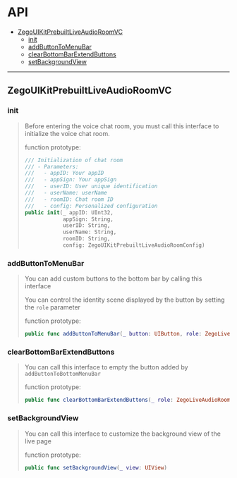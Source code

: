 # API

- [ZegoUIKitPrebuiltLiveAudioRoomVC](./API.mdx#ZegoUIKitPrebuiltLiveAudioRoomVC)
    - [init](./API.mdx#init)
    - [addButtonToMenuBar](./API.mdx#addButtonToMenuBar)
    - [clearBottomBarExtendButtons](./API.mdx#clearBottomBarExtendButtons)
    - [setBackgroundView](./API.mdx#setBackgroundView)

- - -

<a id="ZegoUIKitPrebuiltLiveAudioRoomVC"></a>

## ZegoUIKitPrebuiltLiveAudioRoomVC

<a id="init"></a>

### init

> Before entering the voice chat room, you must call this interface to initialize the voice chat room.
>
> function prototype:
>
> ```swift
> /// Initialization of chat room
> /// - Parameters:
> ///   - appID: Your appID
> ///   - appSign: Your appSign
> ///   - userID: User unique identification
> ///   - userName: userName
> ///   - roomID: Chat room ID
> ///   - config: Personalized configuration
> public init(_ appID: UInt32, 
>             appSign: String,
>             userID: String, 
>             userName: String, 
>             roomID: String, 
>             config: ZegoUIKitPrebuiltLiveAudioRoomConfig)
> ```

<a id="addButtonToMenuBar"></a>

### addButtonToMenuBar

> You can add custom buttons to the bottom bar by calling this interface
>
> You can control the identity scene displayed by the button by setting the `role` parameter
>
> function prototype:
>
> ```swift
> public func addButtonToMenuBar(_ button: UIButton, role: ZegoLiveAudioRoomRole)
> ```

<a id="clearBottomBarExtendButtons"></a>

### clearBottomBarExtendButtons

> You can call this interface to empty the button added by `addButtonToBottomMenuBar`
>
> function prototype:
>
> ```swift
> public func clearBottomBarExtendButtons(_ role: ZegoLiveAudioRoomRole)
> ```

<a id="setBackgroundView"></a>

### setBackgroundView

> You can call this interface to customize the background view of the live page
>
> function prototype:
>
> ```swift
> public func setBackgroundView(_ view: UIView)
> ```
